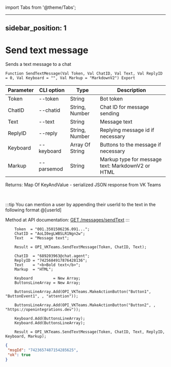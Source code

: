 ﻿import Tabs from '@theme/Tabs';

---
sidebar_position: 1
---

# Send text message
 Sends a text message to a chat



`Function SendTextMessage(Val Token, Val ChatID, Val Text, Val ReplyID = 0, Val Keyboard = "", Val Markup = "MarkdownV2") Export`

  | Parameter | CLI option | Type | Description |
  |-|-|-|-|
  | Token | --token | String | Bot token |
  | ChatID | --chatid | String, Number | Chat ID for message sending |
  | Text | --text | String | Message text |
  | ReplyID | --reply | String, Number | Replying message id if necessary |
  | Keyboard | --keyboard | Array Of String | Buttons to the message if necessary |
  | Markup | --parsemod | String | Markup type for message text: MarkdownV2 or HTML |

  
  Returns:  Map Of KeyAndValue - serialized JSON response from VK Teams

<br/>

:::tip
You can mention a user by appending their userId to the text in the following format @[userId]

 Method at API documentation: [GET /messages/sendText](https://teams.vk.com/botapi/#/messages/get_messages_sendText)
:::
<br/>


```bsl title="Code example"
    Token  = "001.3501506236.091...";
    ChatID = "AoLI0egLWBSLR1Ngn2w";
    Text   = "Message text";

    Result = OPI_VKTeams.SendTextMessage(Token, ChatID, Text);

    ChatID  = "689203963@chat.agent";
    ReplyID = "7425684917876428136";
    Text    = "<b>Bold text</b>";
    Markup  = "HTML";

    Keyboard         = New Array;
    ButtonsLineArray = New Array;

    ButtonsLineArray.Add(OPI_VKTeams.MakeActionButton("Button1", "ButtonEvent1", , "attention"));

    ButtonsLineArray.Add(OPI_VKTeams.MakeActionButton("Button2", , "https://openintegrations.dev"));

    Keyboard.Add(ButtonsLineArray);
    Keyboard.Add(ButtonsLineArray);

    Result = OPI_VKTeams.SendTextMessage(Token, ChatID, Text, ReplyID, Keyboard, Markup);
```
 



```json title="Result"
{
 "msgId": "7423657487154285625",
 "ok": true
}
```
